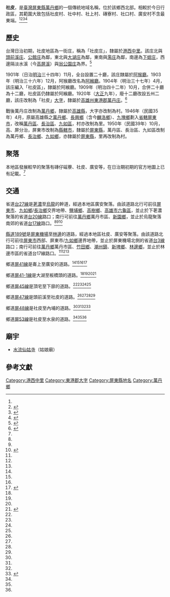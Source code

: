 {{noteTA　
|1 = zh-cn:庄; zh-hk:庄; zh-tw:庄;
}}
'''社皮'''，是[[臺灣|臺灣]][[屏東縣|屏東縣]][[萬丹鄉|萬丹鄉]]的一個傳統地域名稱，位於該鄉西北部。相較於今日行政區，其範圍大致包括社皮村、社中村、社上村、磚寮村、社口村、廣安村不含最東端。<ref name="臺灣堡圖"/><ref name="百年歷史地圖_街庄">{{cite web |title=臺灣百年歷史地圖·日治行政區_街庄(1990年代)圖層 |url=http://gissrv4.sinica.edu.tw/gis/twhgis.aspx |website=臺灣百年歷史地圖 |publisher=中央研究院人文社會科學研究中心地理資訊科學研究專題中心 |accessdate=2021-07-19 |archive-date=2019-06-30 |archive-url=https://web.archive.org/web/20190630201431/http://gissrv4.sinica.edu.tw/gis/twhgis.aspx |dead-url=no }}</ref><ref name="百年歷史地圖_村里界">{{cite web |title=臺灣百年歷史地圖·行政區_村里界【NLSC】圖層 |url=http://gissrv4.sinica.edu.tw/gis/twhgis.aspx |website=臺灣百年歷史地圖 |publisher=中央研究院人文社會科學研究中心地理資訊科學研究專題中心 |accessdate=2021-07-19 |archive-date=2019-06-30 |archive-url=https://web.archive.org/web/20190630201431/http://gissrv4.sinica.edu.tw/gis/twhgis.aspx |dead-url=no }}</ref><ref name="萬丹鄉地圖">{{cite book |title=屏東縣萬丹鄉行政區域圖 |date=2005年11月 |publisher=中華民國內政部}}</ref>

==歷史==
台灣日治初期，社皮地區為一街庄，稱為「社皮庄」，隸屬於[[港西中里|港西中里]]。該庄北與[[頭前溪庄|頭前溪庄]]、[[公館_(屏東縣)|公館庄]]為鄰，東北與[[大湖_(屏東縣)|大湖庄]]為鄰，東南與[[濫庄|濫庄]]為鄰，南邊為[[下蚶庄|下蚶庄]]，西邊隔淡水溪（今[[高屏溪|高屏溪]]）與[[翁公園庄|翁公園庄]]為界。<ref name="臺灣堡圖">{{cite book |title=臺灣堡圖 |date=1904年 |publisher=臺灣總督府}}</ref>

1901年（日治[[明治|明治]]三十四年）11月，全台設置二十廳，該庄隸屬於[[阿猴廳|阿猴廳]]。1903年（明治三十六年）12月，阿猴廳改名為[[阿緱廳|阿緱廳]]。1904年（明治三十七年）4月，該庄編入「社皮區」，隸屬於阿緱廳。1909年（明治四十二年）10月，合併二十廳為十二廳，社皮區仍隸屬於阿緱廳。1920年（[[大正|大正]]九年），廢十二廳改設五州二廳，該庄改制為「社皮」[[大字|大字]]，隸屬於[[高雄州|高雄州]][[東港郡|東港郡]][[萬丹庄|萬丹庄]]。<ref>{{cite book |editor=台灣總督府、台灣日日新報社合編 |title=新舊對照管轄便覽 |date=1921年 |publisher=成文出版社}}</ref>

戰後萬丹庄改制為[[萬丹鄉|萬丹鄉]]，隸屬於[[高雄縣|高雄縣]]，大字亦改制為村。1946年（民國35年）4月，原屬高雄縣之[[萬丹鄉|萬丹鄉]]、[[長興鄉_(高雄縣)|長興鄉]]（含今[[麟洛鄉|麟洛鄉]]）、[[九塊鄉|九塊鄉]]劃入[[屏東市_(省轄市)|省轄屏東市]]，改稱[[萬丹區|萬丹區]]、[[長治區|長治區]]、[[九如區|九如區]]，村亦改制為里。1950年（民國39年）10月，高、屏分治，屏東市改制為[[屏東市|縣轄市]]，隸屬於[[屏東縣|屏東縣]]，萬丹區、長治區、九如區改制為萬丹鄉、[[長治鄉|長治鄉]]、[[九如鄉|九如鄉]]，亦隸屬於[[屏東縣|屏東縣]]，里再改制為村。

==聚落==
本地區發展較早的聚落有磚仔磘藔、社皮、廣安等，在日治期初期的官方地圖上已有記載。<ref name="臺灣堡圖"/>

==交通==
省道[[台27線|台27線]]是[[荖濃|荖濃]]至[[烏龍_(地名)|烏龍]]的幹道，經過本地區廣安聚落。由該道路北行可前往[[屏東市|屏東市]]、[[九如鄉|九如鄉]]/[[長治鄉|長治鄉]]交界地帶、[[鹽埔鄉|鹽埔鄉]]、[[高樹鄉|高樹鄉]]、[[高雄市|高雄市]][[六龜區|六龜區]]，並止於下荖濃聚落的省道[[台20線|台20線]]路口；南行可前往[[萬丹鄉|萬丹鄉]]萬丹市區、[[新園鄉_(台灣)|新園鄉]]，並止於烏龍聚落南郊的省道[[台17線|台17線]]路口。<ref name="臺灣堡圖"/><ref name="百年歷史地圖_街庄"/><ref name="百年歷史地圖_鄉鎮區界">{{cite web |title=臺灣百年歷史地圖·行政區_鄉鎮區界【NLSC】圖層 |url=http://gissrv4.sinica.edu.tw/gis/twhgis.aspx |website=臺灣百年歷史地圖 |publisher=中央研究院人文社會科學研究中心地理資訊科學研究專題中心 |accessdate=2021-07-19 |archive-date=2019-06-30 |archive-url=https://web.archive.org/web/20190630201431/http://gissrv4.sinica.edu.tw/gis/twhgis.aspx |dead-url=no }}</ref>

[[縣道189號|縣道189號]]是[[屏東機場|屏東機場]]至[[林邊鄉|林邊]]的道路，經過本地區社皮、廣安等聚落。由該道路北行可前往[[屏東市|屏東市]]西部、屏東市/[[九如鄉|九如鄉]]邊界地帶，並止於屏東機場北側的省道[[台3線|台3線]]路口；南行可前往[[萬丹鄉|萬丹鄉]]萬丹市區、[[竹田鄉|竹田鄉]]、[[潮州鎮|潮州鎮]]、[[新埤鄉|新埤鄉]]、[[林邊鄉|林邊鄉]]，並止於林邊市區的省道台17線路口。<ref name="臺灣堡圖"/><ref name="百年歷史地圖_街庄"/><ref name="百年歷史地圖_鄉鎮區界"/>

鄉道[[屏41線|屏41線]]是崙上至廣安的道路。<ref name="臺灣堡圖"/><ref name="百年歷史地圖_街庄"/><ref name="萬丹鄉地圖"/><ref name="長治鄉地圖">{{cite book |title=屏東縣長治鄉行政區域圖 |date=2005年12月 |publisher=中華民國內政部}}</ref>

鄉道[[屏41-1線|屏41-1線]]是大湖至板橋頭的道路。<ref name="臺灣堡圖"/><ref name="百年歷史地圖_街庄"/><ref name="萬丹鄉地圖"/><ref name="屏東市地圖">{{cite book |title=屏東縣屏東市行政區域圖 |date=2005年11月 |publisher=中華民國內政部}}</ref>

鄉道[[屏45線|屏45線]]是頂宅至下廍的道路。<ref name="臺灣堡圖"/><ref name="百年歷史地圖_街庄"/><ref name="萬丹鄉地圖"/><ref name="屏東市地圖"/>

鄉道[[屏47線|屏47線]]是頭前溪至社皮的道路。<ref name="臺灣堡圖"/><ref name="百年歷史地圖_街庄"/><ref name="萬丹鄉地圖"/><ref name="屏東市地圖"/>

鄉道[[屏48線|屏48線]]是社皮至內埔的道路。<ref name="臺灣堡圖"/><ref name="百年歷史地圖_街庄"/><ref name="萬丹鄉地圖"/><ref name="內埔鄉地圖">{{cite book |title=屏東縣內埔鄉行政區域圖 |date=2005年12月 |publisher=中華民國內政部}}</ref>

鄉道[[屏53線|屏53線]]是社皮至水泉的道路。<ref name="臺灣堡圖"/><ref name="百年歷史地圖_街庄"/><ref name="萬丹鄉地圖"/>

==廟宇==
*[[水流仙姑寺|水流仙姑寺]]（姑娘廟）

==參考文獻==
{{reflist}}

{{東港郡}}

[[Category:港西中里|Category:港西中里]]
[[Category:東港郡大字|Category:東港郡大字]]
[[Category:屏東縣地名|Category:屏東縣地名]]
[[Category:萬丹鄉|Category:萬丹鄉]]